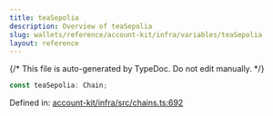 ```yaml
---
title: teaSepolia
description: Overview of teaSepolia
slug: wallets/reference/account-kit/infra/variables/teaSepolia
layout: reference
---
```


{/* This file is auto-generated by TypeDoc. Do not edit manually. */}

```ts
const teaSepolia: Chain;
```

Defined in: [account-kit/infra/src/chains.ts:692](https://github.com/alchemyplatform/aa-sdk/blob/c1a84188d03473acac2fdb49fb7cd7fdba73169b/account-kit/infra/src/chains.ts#L692)
